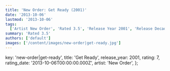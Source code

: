 ```yaml
---
title: 'New Order: Get Ready (2001)'
date: '2013-10-06'
lastmod: '2013-10-06'
tags:
  ['Artist New Order', 'Rated 3.5', 'Release Year 2001', 'Release Decade 2000']
summary: 'Rated 3.5'
authors: ['default']
images: ['/content/images/new-order|get-ready.jpg']
---
```


  key: 'new-order|get-ready',
  title: 'Get Ready',
  release_year: 2001,
  rating: 7,
  rating_date: '2013-10-06T00:00:00.000Z',
  artist: 'New Order',
};

<MusicRating data={data} />
